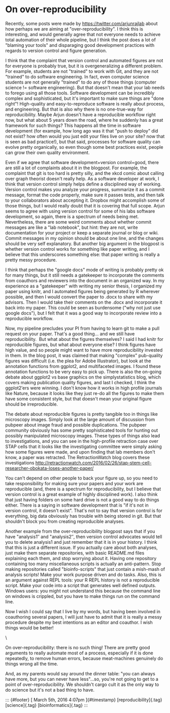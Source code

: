On over-reproducibility
=======================

Recently, some posts were made by
<https://twitter.com/arjunrajlab> about how perhaps we are aiming at
"over-reproducibility". I think this is interesting, and would generally
agree that not everyone needs to achieve total automation of their whole
pipeline, but I think the post does a lot of "blaming your tools" and
disparaging good development practices with regards to version control
and figure generation. 

I think that the complaint that version control and automated figures
are not for everyone is probably true, but it is overgeneralizing a
different problem. For example, students are not "trained" to work with
Git, and they are not \"trained" to do software engineering. In fact,
even computer science students are not generally "trained" to do any of
those things (computer science != software engineering). But that
doesn't mean that your lab needs to forego using all those tools.
Software development can be incredibly complex and sophisticated, but
it's important to make sure things are "done right"! High-quality and
easy-to-reproduce software is really about process, and engineering. But
that is also why there is no one-true-way for reproducibility. Maybe
Arjun doesn't have a reproducible workflow right now, but what about 5
years down the road, where he suddenly has a great framework for such
things? This happens all the time in software development (for example,
how long ago was it that "push to deploy" did not exist? how often would
you just edit your files live on your site? now that is seen as bad
practice!), but that said, processes for software quality can evolve
pretty organically, so even though some best practices exist, people can
grow their own quality environment.

Even if we agree that software development+version control=good, there
are still a lot of complaints about it in the blogpost. For example, the
complaint that git is too hard is pretty silly, and the xkcd comic about
calling over graph theorist doesn't really help. As a software developer
at work, I think that version control simply helps define a disciplined
way of working. Version control makes you analyze your progress,
summarize it as a commit message, format the code properly, make sure it
passes tests, and then talk to your collaborators about accepting it.
Dropbox might accomplish some of those things, but I would really doubt
that it is covering that full scope. Arjun seems to agree with using
version control for some of his labs software development, so again,
there is a spectrum of needs being met. Nevertheless, there are some
weird comments about whether commit messages are like a "lab notebook",
but hint: they are not, write documentation for your project or keep a
separate journal or blog or wiki. Commit messages in my opinion should
be about one line, and the changes should be very self explanatory. But
another big argument in the blogpost is whether version control works
for something like paper writing, and I believe that this underscores
something else: that paper writing is really a pretty messy procedure.

I think that perhaps the "google docs" mode of writing is probably
pretty ok for many things, but it still needs a gatekeeper to
incorporate the comments from coauthors and reviewers into the document
in an organized way. In my experience as a "gatekeeper" with writing my
senior thesis, I organized my paper using knitr, and I automated figures
being generated by R wherever possible, and then I would convert the
paper to .docx to share with my advisors. Then I would take their
comments on the .docx and incorporate it back into my paper. This could
be seen as burdensome ("why not just use google docs"), but I felt that
it was a good way to incorporate review into a reproducible workflow.

Now, my pipeline precludes your PI from having to learn git to make a
pull request on your paper. That's a good thing... and we still have
reproducibility.  But what about the figures themselves? I said I had
knitr for reproducible figures, but what about everyone else? I think
figures have high value, and so people might want to have more
reproducibility invested in them. In the blog post, it was claimed that
making "complex" pub-quality figures was difficult (i.e. the plea for
Adobe Illustrator), but look at the annotation functions from ggplot2,
and multifaceted images. I found these annotation functions to be very
easy to pick up. There is also the on-going debate about ggplot2 vs base
graphics on the simplystatistics blog, which covers making publication
quality figures, and last I checked, I think the ggplot2′ers were
winning. I don't know how it works in high profile journals like Nature,
because it looks like they just re-do all the figures to make them have
some consistent style, but that doesn't mean your original figure should
be irreproducible.

The debate about reproducible figures is pretty tangible too in things
like microscopy images. Simply look at the large amount of discussion
from pubpeer about image fraud and possible duplications. The pubpeer
community obviously has some pretty sophisticated tools for hunting out
possibly manipulated microscopy images. These types of things also lead
to investigations, and you can see in the high-profile retraction case
over STAP cells that it looks like the investigating committee were
simply asking how some figures were made, and upon finding that lab
members don't know, a paper was retracted. The RetractionWatch blog
covers these
investigations <http://retractionwatch.com/2016/02/26/stap-stem-cell-researcher-obokata-loses-another-paper/>

You can't depend on other people to back your figure up, so you need to
take responsibility for making sure your papers and your work are
reproducible (and, there is a spectrum for reproducibility, but I
believe that version control is a great example of highly disciplined
work). I also think that just having folders on some hard drive is not a
good way to do things either. There is a saying in software development
that is "if it's not in version control, it doesn't exist". That's not
to say that version control is for everything, big data obviously has
trouble with being stored in git. But that shouldn't block you from
creating reproducible analyses.

Another example from the over-reproducibility blogpost says that if you
have "analysis1″ and "analysis2″, then version control advocates would
tell you to delete analysis1 and just remember that it is in your
history. I think that this is just a different issue. If you actually
care about both analyses, just make them separate repositories, with
basic README.md files explaining each them, and stop worrying about it.
Having one repository containing too many miscellaneous scripts is
actually an anti-pattern. Stop making repositories
called "bioinfo-scripts" that just contain a mish-mash of analysis
scripts! Make your work purpose driven and do tasks. Also, this is an
argument against REPL tools: your R REPL history is not a reproducible
script. Make your code into a script that generates well defined
outputs. Windows users: you might not understand this because the
command line on windows is crippled, but you have to make things run on
the command line.

Now I wish I could say that I live by my words, but having been involved
in coauthoring several papers, I will just have to admit that it is
really a messy procedure despite my best intentions as an editor and
coauthor. I wish things would be better! 

\

On over-reproducibility: there is no such thing! There are pretty good
arguments to really automate most of a process, especially if it is done
repeatedly, to remove human errors, because meat-machines genuinely do
things wrong all the time.

And, as my parents would say around the dinner table: "you can always
have more, but you can never have less"...so, you're not going to get to
a point of over-reproducibility. We shouldn't cargo cult it as the only
way to do science but it's not a bad thing to have.

::: {#footer}
[ March 5th, 2016 4:07pm ]{#timestamp} [reproducibility]{.tag}
[science]{.tag} [bioinformatics]{.tag}
:::
